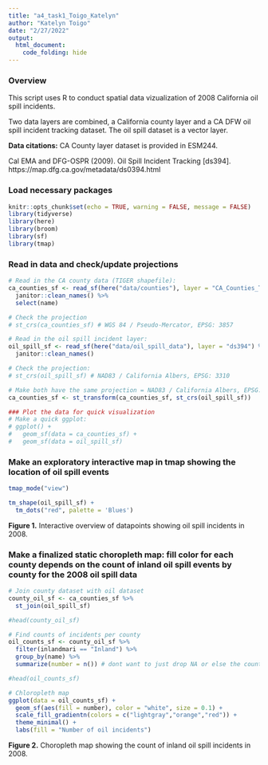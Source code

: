 ```yaml
---
title: "a4_task1_Toigo_Katelyn"
author: "Katelyn Toigo"
date: "2/27/2022"
output:
  html_document:
    code_folding: hide
---
```


### Overview
This script uses R to conduct spatial data vizualization of 2008 California oil spill incidents.

Two data layers are combined, a California county layer and a CA DFW oil spill incident tracking dataset. The oil spill dataset is a vector layer.

**Data citations:** 
CA County layer dataset is provided in ESM244.

Cal EMA and DFG-OSPR (2009). Oil Spill Incident Tracking [ds394]. https://map.dfg.ca.gov/metadata/ds0394.html

### Load necessary packages
```r
knitr::opts_chunk$set(echo = TRUE, warning = FALSE, message = FALSE)
library(tidyverse)
library(here)
library(broom)
library(sf)
library(tmap)
```

### Read in data and check/update projections
```r
# Read in the CA county data (TIGER shapefile):
ca_counties_sf <- read_sf(here("data/counties"), layer = "CA_Counties_TIGER2016") %>% 
  janitor::clean_names() %>% 
  select(name)

# Check the projection
# st_crs(ca_counties_sf) # WGS 84 / Pseudo-Mercator, EPSG: 3857

# Read in the oil spill incident layer: 
oil_spill_sf <- read_sf(here("data/oil_spill_data"), layer = "ds394") %>% 
  janitor::clean_names()

# Check the projection:
# st_crs(oil_spill_sf) # NAD83 / California Albers, EPSG: 3310

# Make both have the same projection = NAD83 / California Albers, EPSG: 3310
ca_counties_sf <- st_transform(ca_counties_sf, st_crs(oil_spill_sf))
```

```r
### Plot the data for quick visualization
# Make a quick ggplot:
# ggplot() +
#   geom_sf(data = ca_counties_sf) +
#   geom_sf(data = oil_spill_sf)
```

### Make an exploratory interactive map in tmap showing the location of oil spill events
```r
tmap_mode("view")

tm_shape(oil_spill_sf) +
  tm_dots("red", palette = 'Blues')
```

**Figure 1.** Interactive overview of datapoints showing oil spill incidents in 2008.

### Make a finalized static choropleth map: fill color for each county depends on the count of inland oil spill events by county for the 2008 oil spill data
```r
# Join county dataset with oil dataset
county_oil_sf <- ca_counties_sf %>% 
  st_join(oil_spill_sf)

#head(county_oil_sf)

# Find counts of incidents per county
oil_counts_sf <- county_oil_sf %>% 
  filter(inlandmari == "Inland") %>% 
  group_by(name) %>%
  summarize(number = n()) # dont want to just drop NA or else the county will disappear too, so do what is done here. Where id = NA those will be replaced with 0. Count() would count every row even those with NAs, so just do group_by() and summarize().

#head(oil_counts_sf)

# Chloropleth map
ggplot(data = oil_counts_sf) +
  geom_sf(aes(fill = number), color = "white", size = 0.1) +
  scale_fill_gradientn(colors = c("lightgray","orange","red")) +
  theme_minimal() +
  labs(fill = "Number of oil incidents")
```

**Figure 2.** Choropleth map showing the count of inland oil spill incidents in 2008.
